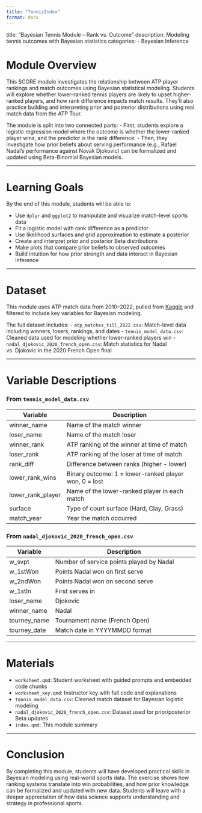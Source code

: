 ```yaml
---
title: "TennisIndex"
format: docx
---
```


title: "Bayesian Tennis Module – Rank vs. Outcome"
description: Modeling tennis outcomes with Bayesian statistics
categories:
  - Bayesian Inference

# Module Overview

This SCORE module investigates the relationship between ATP player rankings and match outcomes using Bayesian statistical modeling. Students will explore whether lower-ranked tennis players are likely to upset higher-ranked players, and how rank difference impacts match results. They'll also practice building and interpreting prior and posterior distributions using real match data from the ATP Tour.

The module is split into two connected parts:
- First, students explore a logistic regression model where the outcome is whether the lower-ranked player wins, and the predictor is the rank difference.
- Then, they investigate how prior beliefs about serving performance (e.g., Rafael Nadal's performance against Novak Djokovic) can be formalized and updated using Beta-Binomial Bayesian models.

---

# Learning Goals

By the end of this module, students will be able to:

- Use `dplyr` and `ggplot2` to manipulate and visualize match-level sports data
- Fit a logistic model with rank difference as a predictor
- Use likelihood surfaces and grid approximation to estimate a posterior
- Create and interpret prior and posterior Beta distributions
- Make plots that compare prior beliefs to observed outcomes
- Build intuition for how prior strength and data interact in Bayesian inference

---

# Dataset

This module uses ATP match data from 2010–2022, pulled from [Kaggle](https://www.kaggle.com/datasets/edoardominora/atp-tennis-matches-dataset) and filtered to include key variables for Bayesian modeling.

The full dataset includes:
- `atp_matches_till_2022.csv`: Match-level data including winners, losers, rankings, and dates
- `tennis_model_data.csv`: Cleaned data used for modeling whether lower-ranked players win
- `nadal_djokovic_2020_french_open.csv`: Match statistics for Nadal vs. Djokovic in the 2020 French Open final

---

# Variable Descriptions

### From `tennis_model_data.csv`
| Variable          | Description                                                  |
|-------------------|--------------------------------------------------------------|
| winner_name       | Name of the match winner                                     |
| loser_name        | Name of the match loser                                      |
| winner_rank       | ATP ranking of the winner at time of match                   |
| loser_rank        | ATP ranking of the loser at time of match                    |
| rank_diff         | Difference between ranks (higher - lower)                    |
| lower_rank_wins   | Binary outcome: 1 = lower-ranked player won, 0 = lost        |
| lower_rank_player | Name of the lower-ranked player in each match                |
| surface           | Type of court surface (Hard, Clay, Grass)                    |
| match_year        | Year the match occurred                                      |

### From `nadal_djokovic_2020_french_open.csv`
| Variable        | Description                                                      |
|------------------|------------------------------------------------------------------|
| w_svpt           | Number of service points played by Nadal                        |
| w_1stWon         | Points Nadal won on first serve                                 |
| w_2ndWon         | Points Nadal won on second serve                                |
| w_1stIn          | First serves in                                                 |
| loser_name       | Djokovic                                                        |
| winner_name      | Nadal                                                           |
| tourney_name     | Tournament name (French Open)                                   |
| tourney_date     | Match date in YYYYMMDD format                                   |

---

# Materials

- `worksheet.qmd`: Student worksheet with guided prompts and embedded code chunks
- `worksheet_key.qmd`: Instructor key with full code and explanations
- `tennis_model_data.csv`: Cleaned match dataset for Bayesian logistic modeling
- `nadal_djokovic_2020_french_open.csv`: Dataset used for prior/posterior Beta updates
- `index.qmd`: This module summary

---

# Conclusion

By completing this module, students will have developed practical skills in Bayesian modeling using real-world sports data. The exercise shows how ranking systems translate into win probabilities, and how prior knowledge can be formalized and updated with new data. Students will leave with a deeper appreciation of how data science supports understanding and strategy in professional sports.

